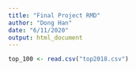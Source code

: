 ```yaml
---
title: "Final Project RMD"
author: "Dong Han"
date: "6/11/2020"
output: html_document
---
```


```r
top_100 <- read.csv("top2018.csv")
```

 